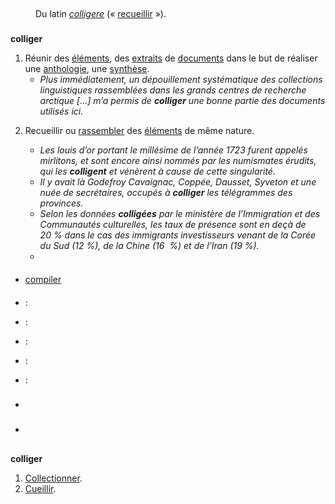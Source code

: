 == {{langue|fr}} ==
=== {{S|étymologie}} ===
: Du latin ''[[colligere]]'' (« [[recueillir]] »).

=== {{S|verbe|fr}} ===
'''colliger''' {{pron|kɔ.li.ʒe|fr}} {{t|fr}} {{conj|grp=1|fr}}
# Réunir des [[élément]]s, des [[extrait]]s de [[document]]s dans le but de réaliser une [[anthologie]], une [[synthèse]].
#* ''Plus immédiatement, un dépouillement systématique des collections linguistiques rassemblées dans les grands centres de recherche arctique […] m’a permis de '''colliger''' une bonne partie des documents utilisés ici.'' {{source|{{w|Louis-Jacques Dorais}}, ''La Parole Inuit'', 1995, Avant-propos}}
# {{par extension|fr}} Recueillir ou [[rassembler]] des [[élément]]s de même nature.
#* ''Les louis d’or portant le millésime de l’année 1723 furent appelés mirlitons, et sont encore ainsi nommés par les numismates érudits, qui les '''colligent''' et vénèrent à cause de cette singularité.'' {{source|« ''Le Mirliton'' », dans le ''Petit courrier des dames : Journal des modes'', du 5 avril 1849, tome 56, Paris : Imprimerie Dondet-Dupré}}
#* ''Il y avait là Godefroy Cavaignac, Coppée, Dausset, Syveton et une nuée de secrétaires, occupés à '''colliger''' les télégrammes des provinces.'' {{source|{{w|Léon Daudet}}, ''Souvenirs des milieux littéraires, politiques, artistiques et médicaux/Salons et Journaux'', Grasset, 1917, réédition Le Livre de Poche, page 266}}
#* ''Selon les données '''colligées''' par le ministère de l’Immigration et des Communautés culturelles, les taux de présence sont en deçà de 20 % dans le cas des immigrants investisseurs venant de la Corée du Sud (12 %), de la Chine (16  %) et de l’Iran (19 %).'' {{source|Gilbert {{pc|Leduc}}, « Immigration au Québec: une porte d’entrée pour ailleurs », ''La Presse.ca'', 2 août 2013}}
#* {{exemple|Mais pour les nombreux pays qui ne se sont pas dotés de registres d’état civil, '''colligeant''' naissances et décès ? Les auteurs ont eu recours à la modélisation, à partir des données fragmentaires dont ils pouvaient disposer – par exemple, des études réalisées sur des échantillons de populations.|source={{Lien web |auteur=Florence Rosier |url=https://www.lemonde.fr/planete/article/2022/03/11/covid-19-la-mortalite-globale-serait-bien-plus-de-trois-fois-superieure-aux-chiffres-officiels_6117063_3244.html |titre=Covid-19 : la mortalité globale serait bien plus de trois fois supérieure aux chiffres officiels |éditeur=''Le Monde'' |en ligne le=11 mars 2022}}|lang=fr}}

==== {{S|synonymes}} ====
* [[compiler]]

==== {{S|traductions}} ====
{{trad-début}}
* {{T|en}} : {{trad+|en|compile}}
* {{T|es}} : {{trad-|es|recopilar, colegir, coleccionar|f}}
* {{T|el}} : {{trad+|el|συλλέγω|tr=silégho}}
* {{T|io}} : {{trad+|io|kolektar}}
* {{T|oc}} : {{trad-|oc|collegir}}
{{trad-fin}}

=== {{S|prononciation}} ===
* {{écouter|lang=fr|France (Lyon)|audio=LL-Q150 (fra)-Lyokoï-colliger.wav}}

=== {{S|références}} ===
*{{Import:DAF8}}

== {{langue|ia}} ==
=== {{S|étymologie}} ===
: {{ébauche-étym|ia}}

=== {{S|verbe|ia}} ===
'''colliger''' {{pron|kɔl.li.ˈʒɛr|ia}} {{conjugaison|ia}}
# [[collectionner|Collectionner]].
# [[cueillir|Cueillir]].
